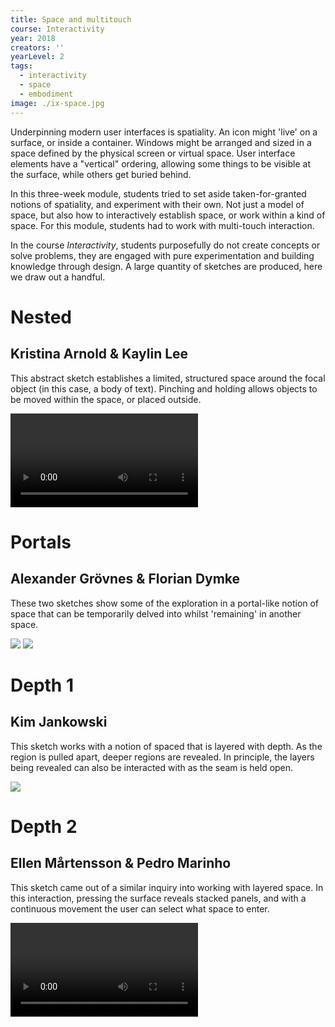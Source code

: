 ---
title: Space and multitouch
course: Interactivity
year: 2018
creators: ''
yearLevel: 2
tags:
  - interactivity
  - space
  - embodiment
image: ./ix-space.jpg
---

Underpinning modern user interfaces is spatiality. An icon might 'live' on a surface, or inside a container. Windows might be arranged and sized in a space defined by the physical screen or virtual space. User interface elements have a "vertical" ordering, allowing some things to be visible at the surface, while others get buried behind.

In this three-week module, students tried to set aside taken-for-granted notions of spatiality, and experiment with their own. Not just a model of space, but also how to interactively establish space, or work within a kind of space. For this module, students had to work with multi-touch interaction.

In the course <em>Interactivity</em>, students purposefully do not create concepts or solve problems, they are engaged with pure experimentation and building knowledge through design. A large quantity of sketches are produced, here we draw out a handful.

<div className="narrow section">

# Nested
## Kristina Arnold & Kaylin Lee

This abstract sketch establishes a limited, structured space around the focal object (in this case, a body of text). Pinching and holding allows objects to be moved within the space, or placed outside.

<video autoplay src="./ix-space-1-1.webm" />

</div>

<div className="narrow section">

# Portals
## Alexander Grövnes & Florian Dymke

These two sketches show some of the exploration in a portal-like notion of space that can be temporarily delved into whilst 'remaining' in another space. 

<ImageSet>

![](./ix-space-2-1.gif)
![](./ix-space-2-2.gif)

</ImageSet>

</div>

<div className="narrow section">

# Depth 1
## Kim Jankowski

This sketch works with a notion of spaced that is layered with depth. As the region is pulled apart, deeper regions are revealed. In principle, the layers being revealed can also be interacted with as the seam is held open.

![](./ix-space-3-1.gif)

</div>

<div className="narrow section">

# Depth 2
## Ellen Mårtensson & Pedro Marinho

This sketch came out of a similar inquiry into working with layered space. In this interaction, pressing the surface reveals stacked panels, and with a continuous movement the user can select what space to enter. 

<video autoplay src="./ix-space-4-1.webm" />

</div>